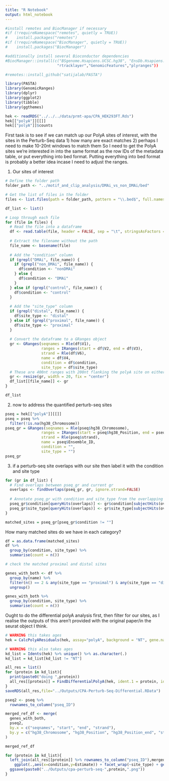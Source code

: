 ```yaml
---
title: "R Notebook"
output: html_notebook
---
```




```r
#install remotes and BiocManager if necessary 
#if (!requireNamespace("remotes", quietly = TRUE))
#    install.packages("remotes")
#if (!requireNamespace("BiocManager", quietly = TRUE))
#    install.packages("BiocManager")

#additionally install several Bioconductor dependencies
#BiocManager::install(c("BSgenome.Hsapiens.UCSC.hg38", "EnsDb.Hsapiens.v86", 
                       "rtracklayer","GenomicFeatures","plyranges"))

#remotes::install_github("satijalab/PASTA")
```

```r
library(PASTA)
library(GenomicRanges)
library(dplyr)
library(ggplot2)
library(tibble)
library(ggthemes)
```

```r
hek <- readRDS("../../../data/prmt-apa/CPA_HEK293FT.Rds")
hek[["polyA"]][[]]
hek[["polyA"]]$counts
```

First task is to see if we can match up our PolyA sites of interest, with the sites in the Perturb-Seq data
1) how many are exact matches
2) perhaps I need to make 10-20nt windows to match them
So I need to get the PolyA sites we're interested in into the same format as the row IDs of the metadata table, or put everything into bed format. Putting everything into bed format is probably a better idea incase I need to adjust the ranges.


1. Our sites of interest
```r
# Define the folder path
folder_path <- "../motif_and_clip_analysis/DMAi_vs_non_DMAi/bed"

# Get the list of files in the folder
files <- list.files(path = folder_path, pattern = "\\.bed$", full.names = TRUE)

df_list <- list()

# Loop through each file
for (file in files) {
  # Read the file into a dataframe
  df <- read.table(file, header = FALSE, sep = "\t", stringsAsFactors = FALSE)
  
  # Extract the filename without the path
  file_name <- basename(file)
  
  # Add the "condition" column
  if (grepl("DMAi", file_name)) {
    if (grepl("non_DMAi", file_name)) {
      df$condition <- "nonDMAi"
    } else {
      df$condition <- "DMAi"
    }
  } else if (grepl("control", file_name)) {
    df$condition <- "control"
  }
  
  # Add the "site_type" column
  if (grepl("distal", file_name)) {
    df$site_type <- "distal"
  } else if (grepl("proximal", file_name)) {
    df$site_type <- "proximal"
  }
  
  # Convert the dataframe to a GRanges object
  gr <- GRanges(seqnames = Rle(df$V1),
                ranges = IRanges(start = df$V2, end = df$V3),
                strand = Rle(df$V6),
                name = df$V4,
                condition = df$condition,
                site_type = df$site_type)
  # These are 400nt ranges with 200nt flanking the polyA site on either side, lets make them 20nt ranges with 10nt either side for matching with the other dataset ( i tried 4nt range and 10nt range - 4->10 gives you more, 10->20 is a couple more but not that many)
  gr <- resize(gr, width = 20, fix = "center")
  df_list[[file_name]] <- gr
}

df_list
```

2. now to address the quantified perturb-seq sites
```r
pseq = hek[["polyA"]][[]]
pseq = pseq %>%
  filter(!is.na(hg38_Chromosome))
pseq_gr = GRanges(seqnames = Rle(pseq$hg38_Chromosome),
                ranges = IRanges(start = pseq$hg38_Position, end = pseq$hg38_Position_end),
                strand = Rle(pseq$strand),
                name = pseq$Ensemble_ID,
                condition = "",
                site_type = "")
pseq_gr
```
3. if a perturb-seq site overlaps with our site then label it with the condition and site type 
```r
for (gr in df_list) {
  # Find overlaps between pseq_gr and current gr
  overlaps <- findOverlaps(pseq_gr, gr, ignore.strand=FALSE)
  
  # Annotate pseq_gr with condition and site_type from the overlapping gr
  pseq_gr$condition[queryHits(overlaps)] <- gr$condition[subjectHits(overlaps)]
  pseq_gr$site_type[queryHits(overlaps)] <- gr$site_type[subjectHits(overlaps)]
}

matched_sites = pseq_gr[pseq_gr$condition != ""]
```

How many matched sites do we have in each category?

```r
df = as.data.frame(matched_sites)
df %>%
  group_by(condition, site_type) %>%
  summarise(count = n())

# check the matched proximal and distal sites

genes_with_both <- df %>%
  group_by(name) %>%
  filter(n() == 2 & any(site_type == "proximal") & any(site_type == "distal")) %>%
  ungroup()

genes_with_both %>%
  group_by(condition, site_type) %>%
  summarise(count = n())
```
Ought to do the differential polyA analysis first, then filter for our sites, as I realise the outputs of this aren't provided with the original paper/in the seurat object I think.

```r
# WARNING this takes ages
hek = CalcPolyAResiduals(hek, assay="polyA", background = "NT", gene.names = "Ensemble_ID")
```
```r
# WARNING this also takes ages
kd_list = Idents(hek) %>% unique() %>% as.character(.) 
kd_list = kd_list[kd_list != "NT"]

all_res = list()
for (protein in kd_list){
  print(paste0("doing ",protein))
  all_res[[protein]] = FindDifferentialPolyA(hek, ident.1 = protein, ident.2 = "NT",gene.names="Ensemble_ID")
}
saveRDS(all_res,file="../Outputs/CPA-Perturb-Seq-Differential.RData")
```

```r
pseq2 <- pseq %>%
  rownames_to_column("pseq_ID")

merged_ref_df <- merge(
  genes_with_both,
  pseq2,
  by.x = c("seqnames", "start", "end", "strand"),
  by.y = c("hg38_Chromosome", "hg38_Position", "hg38_Position_end", "strand")
)

merged_ref_df

for (protein in kd_list){
  left_join(all_res[[protein]] %>% rownames_to_column("pseq_ID"),merged_ref_df, by=c("pseq_ID"="pseq_ID")) %>% filter(!is.na(seqnames)) %>%
    ggplot(.,aes(x=condition,y=Estimate)) + facet_wrap(~site_type) + geom_boxplot() + theme_few() + ggtitle(protein)
  ggsave(paste0("../Outputs/cpa-perturb-seq-",protein,".png"))
}
  
```

